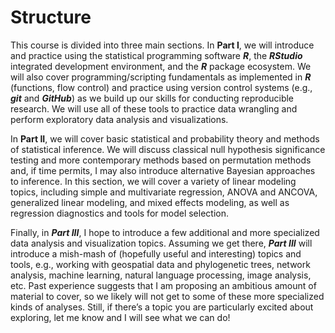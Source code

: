 # Structure {.unnumbered}

This course is divided into three main sections.
In **Part I**, we will introduce and practice using the statistical programming software ***R***, the ***RStudio*** integrated development environment, and the ***R*** package ecosystem. We will also cover programming/scripting fundamentals as implemented in ***R*** (functions, flow control) and practice using version control systems (e.g., ***git*** and ***GitHub***) as we build up our skills for conducting reproducible research. We will use all of these tools to practice data wrangling and perform exploratory data analysis and visualizations.

In **Part II**, we will cover basic statistical and probability theory and methods of statistical inference. We will discuss classical null hypothesis significance testing and more contemporary methods based on permutation methods and, if time permits, I may also introduce alternative Bayesian approaches to inference. In this section, we will cover a variety of linear modeling topics, including simple and multivariate regression, ANOVA and ANCOVA, generalized linear modeling, and mixed effects modeling, as well as regression diagnostics and tools for model selection.

Finally, in ***Part III***, I hope to introduce a few additional and more specialized data analysis and visualization topics. Assuming we get there, ***Part III*** will introduce a mish-mash of (hopefully useful and interesting) topics and tools, e.g., working with geospatial data and phylogenetic trees, network analysis, machine learning, natural language processing, image analysis, etc. Past experience suggests that I am proposing an ambitious amount of material to cover, so we likely will not get to some of these more specialized kinds of analyses. Still, if there’s a topic you are particularly excited about exploring, let me know and I will see what we can do!
